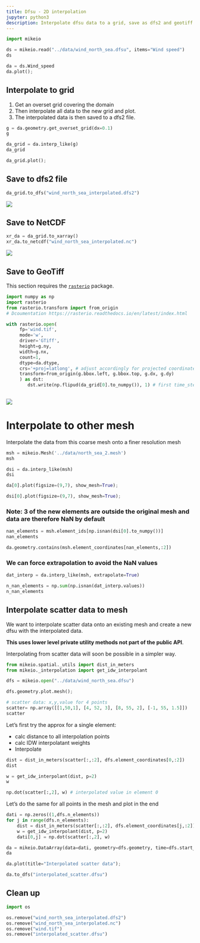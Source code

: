 ```yaml
---
title: Dfsu - 2D interpolation
jupyter: python3
description: Interpolate dfsu data to a grid, save as dfs2 and geotiff. Interpolate dfsu data to another mesh.
---
```



```python
import mikeio
```

```python
ds = mikeio.read("../data/wind_north_sea.dfsu", items="Wind speed")
ds
```

```python
da = ds.Wind_speed
da.plot();
```

## Interpolate to grid
1. Get an overset grid covering the domain
2. Then interpolate all data to the new grid and plot. 
4. The interpolated data is then saved to a dfs2 file.

```python
g = da.geometry.get_overset_grid(dx=0.1)
g
```

```python
da_grid = da.interp_like(g)
da_grid
```

```python
da_grid.plot();
```

## Save to dfs2 file

```python
da_grid.to_dfs("wind_north_sea_interpolated.dfs2")
```

![](../images/dfsu_grid_interp.png)

## Save to NetCDF

```python
xr_da = da_grid.to_xarray()
xr_da.to_netcdf("wind_north_sea_interpolated.nc")
```

![](../images/dfsu_grid_netcdf.png)

## Save to GeoTiff

::: callout-note

This section requires the [`rasterio`](https://rasterio.readthedocs.io/en/latest/installation.html) package.

:::

```python
import numpy as np
import rasterio
from rasterio.transform import from_origin
# Dcoumentation https://rasterio.readthedocs.io/en/latest/index.html

with rasterio.open(
     fp='wind.tif',
     mode='w',
     driver='GTiff',
     height=g.ny,
     width=g.nx,
     count=1,
     dtype=da.dtype,
     crs='+proj=latlong', # adjust accordingly for projected coordinate systems
     transform=from_origin(g.bbox.left, g.bbox.top, g.dx, g.dy)
     ) as dst:
        dst.write(np.flipud(da_grid[0].to_numpy()), 1) # first time_step
    
```

![](../images/dfsu_grid_interp_tiff.png)

# Interpolate to other mesh
Interpolate the data from this coarse mesh onto a finer resolution mesh

```python
msh = mikeio.Mesh('../data/north_sea_2.mesh')
msh
```

```python
dsi = da.interp_like(msh)
dsi
```

```python
da[0].plot(figsize=(9,7), show_mesh=True);
```

```python
dsi[0].plot(figsize=(9,7), show_mesh=True);
```

### Note: 3 of the new elements are outside the original mesh and data are therefore NaN by default

```python
nan_elements = msh.element_ids[np.isnan(dsi[0].to_numpy())]
nan_elements
```

```python
da.geometry.contains(msh.element_coordinates[nan_elements,:2])
```

### We can force extrapolation to avoid the NaN values

```python
dat_interp = da.interp_like(msh, extrapolate=True)
```

```python
n_nan_elements = np.sum(np.isnan(dat_interp.values))
n_nan_elements
```

## Interpolate scatter data to mesh

We want to interpolate scatter data onto an existing mesh and create a new dfsu with the interpolated data. 

**This uses lower level private utility methods not part of the public API**.

Interpolating from scatter data will soon be possible in a simpler way.

```python
from mikeio.spatial._utils import dist_in_meters
from mikeio._interpolation import get_idw_interpolant
```

```python
dfs = mikeio.open("../data/wind_north_sea.dfsu")
```

```python
dfs.geometry.plot.mesh();
```

```python
# scatter data: x,y,value for 4 points
scatter= np.array([[1,50,1], [4, 52, 3], [8, 55, 2], [-1, 55, 1.5]])
scatter
```

Let's first try the approx for a single element: 

* calc distance to all interpolation points
* calc IDW interpolatant weights
* Interpolate

```python
dist = dist_in_meters(scatter[:,:2], dfs.element_coordinates[0,:2])
dist
```

```python
w = get_idw_interpolant(dist, p=2)
w
```

```python
np.dot(scatter[:,2], w) # interpolated value in element 0
```

Let's do the same for all points in the mesh and plot in the end

```python
dati = np.zeros((1,dfs.n_elements))
for j in range(dfs.n_elements):
    dist = dist_in_meters(scatter[:,:2], dfs.element_coordinates[j,:2])
    w = get_idw_interpolant(dist, p=2)
    dati[0,j] = np.dot(scatter[:,2], w)
```

```python
da = mikeio.DataArray(data=dati, geometry=dfs.geometry, time=dfs.start_time)
da
```

```python
da.plot(title="Interpolated scatter data");
```

```python
da.to_dfs("interpolated_scatter.dfsu")
```

## Clean up

```python
import os

os.remove("wind_north_sea_interpolated.dfs2")
os.remove("wind_north_sea_interpolated.nc")
os.remove("wind.tif")
os.remove("interpolated_scatter.dfsu")
```

